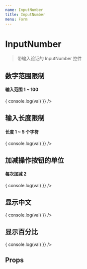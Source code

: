 ```yaml
---
name: InputNumber
title: InputNumber
menu: Form
---
```



# InputNumber

> 带输入验证的 InputNumber 控件

## 数字范围限制

<Playground>
  <h4>输入范围 1 ~ 100</h4>
  <InputNumber
    numRange={[1, 100]}
    style={{width: 200}}
    selectable={false}
    onChange={val => {
      console.log(val)
    }} />
</Playground>

## 输入长度限制

<Playground>
  <h4>长度 1 ~ 5 个字符</h4>
  <InputNumber
    lenRange={[1, 5]}
    selectable={false}
    onChange={val => {
      console.log(val)
    }} />
</Playground>

## 加减操作按钮的单位

<Playground>
  <h4>每次加减 2</h4>
  <InputNumber
    unit={2}
    selectable
    numRange={[1, 100]}
    onChange={val => {
      console.log(val)
    }} />
</Playground>

## 显示中文

<Playground>
  <InputNumber
    needCN={true}
    onChange={val => {
      console.log(val)
    }} />
</Playground>

## 显示百分比

<Playground>
  <InputNumber
    precent
    onChange={val => {
      console.log(val)
    }} />
</Playground>

## Props

<Props of={InputNumber} />
